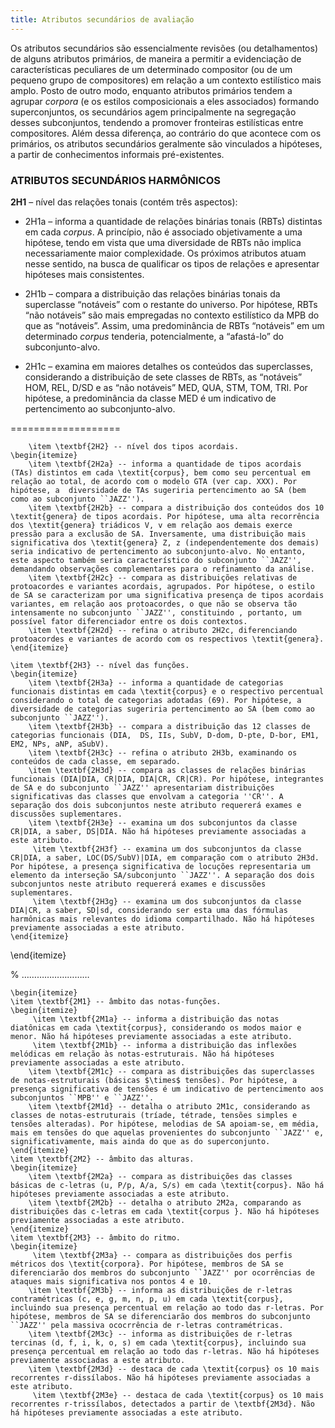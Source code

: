 ```yaml
---
title: Atributos secundários de avaliação
---
```


Os atributos secundários são essencialmente revisões (ou detalhamentos) de alguns atributos primários, de maneira a permitir a evidenciação de características peculiares de um determinado compositor (ou de um pequeno grupo de compositores) em relação a um contexto estilístico mais amplo. Posto de outro modo, enquanto atributos primários tendem a agrupar *corpora* (e os estilos composicionais a eles associados) formando superconjuntos, os secundários agem principalmente na segregação desses subconjuntos, tendendo a promover fronteiras estilísticas entre compositores. Além dessa diferença, ao contrário do que acontece com os primários, os atributos secundários geralmente são vinculados a hipóteses, a partir de conhecimentos informais pré-existentes.

### ATRIBUTOS SECUNDÁRIOS HARMÔNICOS
**2H1** -- nível das relações tonais (contém três aspectos):

- 2H1a -- informa a quantidade de relações binárias tonais (RBTs) distintas em cada *corpus*. A princípio, não é associado objetivamente a uma hipótese, tendo em vista que uma diversidade de RBTs não implica necessariamente maior complexidade. Os próximos atributos atuam nesse sentido, na busca de qualificar os tipos de relações e apresentar hipóteses mais consistentes.   

- 2H1b -- compara a distribuição das relações binárias tonais da superclasse "notáveis" com o restante do universo. Por hipótese, RBTs "não notáveis" são mais empregadas no contexto estilístico da MPB do que as "notáveis". Assim, uma predominância de RBTs "notáveis" em um determinado *corpus* tenderia, potencialmente, a "afastá-lo"  do subconjunto-alvo.

- 2H1c -- examina em maiores detalhes os conteúdos das superclasses, considerando a distribuição de sete classes de RBTs, as "notáveis" HOM, REL, D/SD e as "não notáveis" MED, QUA, STM, TOM, TRI. Por hipótese, a predominância da classe MED é um indicativo de pertencimento ao subconjunto-alvo.


===================

        \item \textbf{2H2} -- nível dos tipos acordais.
    \begin{itemize}
        \item \textbf{2H2a} -- informa a quantidade de tipos acordais (TAs) distintos em cada \textit{corpus}, bem como seu percentual em relação ao total, de acordo com o modelo GTA (ver cap. XXX). Por hipótese, a  diversidade de TAs sugeriria pertencimento ao SA (bem como ao subconjunto ``JAZZ'').
        \item \textbf{2H2b} -- compara a distribuição dos conteúdos dos 10 \textit{genera} de tipos acordais. Por hipótese, uma alta recorrência dos \textit{genera} triádicos V, v em relação aos demais exerce pressão para a exclusão de SA. Inversamente, uma distribuição mais significativa dos \textit{genera} Z, z (independentemente dos demais) seria indicativo de pertencimento ao subconjunto-alvo. No entanto, este aspecto também seria característico do subconjunto ``JAZZ'', demandando observações complementares para o refinamento da análise.
        \item \textbf{2H2c} -- compara as distribuições relativas de protoacordes e variantes acordais, agrupados. Por hipótese, o estilo de SA se caracterizam por uma significativa presença de tipos acordais variantes, em relação aos protoacordes, o que não se observa tão intensamente no subconjunto ``JAZZ'', constituindo , portanto, um possível fator diferenciador entre os dois contextos.
        \item \textbf{2H2d} -- refina o atributo 2H2c, diferenciando protoacordes e variantes de acordo com os respectivos \textit{genera}.   
    \end{itemize}

    \item \textbf{2H3} -- nível das funções.
    \begin{itemize}
        \item \textbf{2H3a} -- informa a quantidade de categorias funcionais distintas em cada \textit{corpus} e o respectivo percentual considerando o total de categorias adotadas (69). Por hipótese, a  diversidade de categorias sugeriria pertencimento ao SA (bem como ao subconjunto ``JAZZ'').
        \item \textbf{2H3b} -- compara a distribuição das 12 classes de categorias funcionais (DIA,  DS, IIs, SubV, D-dom, D-pte, D-bor, EM1, EM2, NPs, aNP, aSubV).
        \item \textbf{2H3c} -- refina o atributo 2H3b, examinando os conteúdos de cada classe, em separado.
        \item \textbf{2H3d} -- compara as classes de relações binárias funcionais (DIA|DIA, CR|DIA, DIA|CR, CR|CR). Por hipótese, integrantes de SA e do subconjunto ``JAZZ'' apresentariam distribuições significativas das classes que envolvam a categoria ''CR''. A separação dos dois subconjuntos neste atributo requererá exames e discussões suplementares.     
        \item \textbf{2H3e} -- examina um dos subconjuntos da classe CR|DIA, a saber, DS|DIA. Não há hipóteses previamente associadas a este atributo.
         \item \textbf{2H3f} -- examina um dos subconjuntos da classe CR|DIA, a saber, LOC(DS/SubV)|DIA, em comparação com o atributo 2H3d. Por hipótese, a presença significativa de locuções representaria um elemento da interseção SA/subconjunto ``JAZZ''. A separação dos dois subconjuntos neste atributo requererá exames e discussões suplementares.  
         \item \textbf{2H3g} -- examina um dos subconjuntos da classe DIA|CR, a saber, SD|sd, considerando ser esta uma das fórmulas harmônicas mais relevantes do idioma compartilhado. Não há hipóteses previamente associadas a este atributo.           
    \end{itemize}
 \end{itemize}   

% ...........................

\subsection{Melodia}

    \begin{itemize}
    \item \textbf{2M1} -- âmbito das notas-funções.
    \begin{itemize}
         \item \textbf{2M1a} -- informa a distribuição das notas diatônicas em cada \textit{corpus}, considerando os modos maior e menor. Não há hipóteses previamente associadas a este atributo.       
         \item \textbf{2M1b} -- informa a distribuição das inflexões melódicas em relação às notas-estruturais. Não há hipóteses previamente associadas a este atributo.         
        \item \textbf{2M1c} -- compara as distribuições das superclasses de notas-estruturais (básicas $\times$ tensões). Por hipótese, a presença significativa de tensões é um indicativo de pertencimento aos subconjuntos ``MPB'' e ``JAZZ''.
        \item \textbf{2M1d} -- detalha o atributo 2M1c, considerando as classes de notas-estruturais (tríade, tétrade, tensões simples e tensões alteradas). Por hipótese, melodias de SA apoiam-se, em média, mais em tensões do que aquelas provenientes do subconjunto ``JAZZ'' e, significativamente, mais ainda do que as do superconjunto.
    \end{itemize}
    \item \textbf{2M2} -- âmbito das alturas.
    \begin{itemize}
        \item \textbf{2M2a} -- compara as distribuições das classes básicas de c-letras (u, P/p, A/a, S/s) em cada \textit{corpus}. Não há hipóteses previamente associadas a este atributo.           
        \item \textbf{2M2b} -- detalha o atributo 2M2a, comparando as distribuições das c-letras em cada \textit{corpus }. Não há hipóteses previamente associadas a este atributo.           
    \end{itemize}
    \item \textbf{2M3} -- âmbito do ritmo.
    \begin{itemize}
         \item \textbf{2M3a} -- compara as distribuições dos perfis métricos dos \textit{corpora}. Por hipótese, membros de SA se diferenciarão dos membros do subconjunto ``JAZZ'' por ocorrências de ataques mais significativa nos pontos 4 e 10.   
        \item \textbf{2M3b} -- informa as distribuições de r-letras contramétricas (c, e, g, m, n, p, u) em cada \textit{corpus}, incluindo sua presença percentual em relação ao todo das r-letras. Por hipótese, membros de SA se diferenciarão dos membros do subconjunto ``JAZZ'' pela massiva ococrrência de r-letras contramétricas.  
        \item \textbf{2M3c} -- informa as distribuições de r-letras tercinas (d, f, i, k, o, s) em cada \textit{corpus}, incluindo sua presença percentual em relação ao todo das r-letras. Não há hipóteses previamente associadas a este atributo.       
        \item \textbf{2M3d} -- destaca de cada \textit{corpus} os 10 mais recorrentes r-dissílabos. Não há hipóteses previamente associadas a este atributo.
         \item \textbf{2M3e} -- destaca de cada \textit{corpus} os 10 mais recorrentes r-trissílabos, detectados a partir de \textbf{2M3d}. Não há hipóteses previamente associadas a este atributo.  


